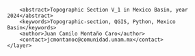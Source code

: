 <?xml version="1.0" encoding="UTF-8"?>
<qgis>
    <layer>
        <title>V_1</title>
        <abstract>Topographic Section V_1 in Mexico Basin, year 2024</abstract>
        <keywords>Topographic-section, QGIS, Python, Mexico Basin</keywords>
        <author>Juan Camilo Montaño Caro</author>
        <contact>jcmontanoc@comunidad.unam.mx</contact>
    </layer>
</qgis>

